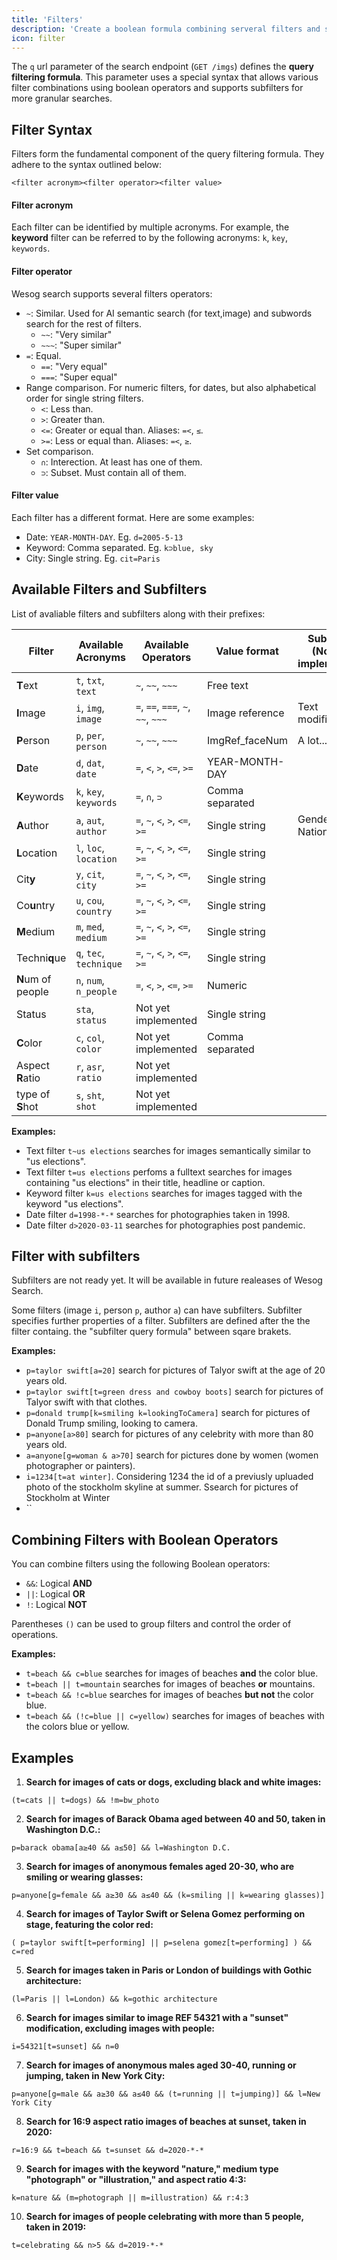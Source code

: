 ```yaml
---
title: 'Filters'
description: 'Create a boolean formula combining serveral filters and subfilters.'
icon: filter
---
```


The `q` url parameter of the search endpoint (`GET /imgs`) defines the **query filtering formula**. This parameter uses a special syntax that allows various filter combinations using boolean operators and supports subfilters for more granular searches.

## Filter Syntax
Filters form the fundamental component of the query filtering formula. They adhere to the syntax outlined below:

```
<filter acronym><filter operator><filter value>
```

#### Filter acronym
Each filter can be identified by multiple acronyms. For example, the **keyword** filter can be referred to by the following acronyms: `k`, `key`, `keywords`.


#### Filter operator
Wesog search supports several filters operators:
- `~`: Similar. Used for AI semantic search (for text,image) and subwords search for the rest of filters.
  - `~~`: "Very similar"
  - `~~~`: "Super similar"
- `=`: Equal.
  - `==`: "Very equal"
  - `===`: "Super equal"
- Range comparison. For numeric filters, for dates, but also alphabetical order for single string filters.
  - `<`: Less than.
  - `>`: Greater than.
  - `<=`: Greater or equal than. Aliases: `=<`, `≤`.
  - `>=`: Less or equal than. Aliases: `=<`, `≥`.
- Set comparison. 
  - `∩`: Interection. At least has one of them.
  - `⊃`: Subset. Must contain all of them.


#### Filter value
Each filter has a different format. Here are some examples:
- Date: `YEAR-MONTH-DAY`. Eg. `d=2005-5-13`
- Keyword: Comma separated. Eg. `k⊃blue, sky`
- City: Single string. Eg. `cit=Paris`


## Available Filters and Subfilters

List of avaliable filters and subfilters along with their prefixes:


| Filter            | Available Acronyms     | Available Operators                | Value format    | Subfilters (Not yet implemented) |
|-------------------|------------------------|------------------------------------|-----------------|---------------------|
| **T**ext          | `t`, `txt`, `text`     | `~`, `~~`, `~~~`                   | Free text       |                     |
| **I**mage         | `i`, `img`, `image`    | `=`, `==`, `===`, `~`, `~~`, `~~~` | Image reference | Text modification   |
| **P**erson        | `p`, `per`, `person`   | `~`, `~~`, `~~~`                   | ImgRef_faceNum  | A lot...            |
| **D**ate          | `d`, `dat`, `date`     | `=`, `<`, `>`, `<=`, `>=`          | YEAR-MONTH-DAY  |                     |
| **K**eywords      | `k`, `key`, `keywords` | `=`, `∩`, `⊃`                      | Comma separated |                     |
| **A**uthor        | `a`, `aut`, `author`   | `=`, `~`, `<`, `>`, `<=`, `>=`     | Single string   | Gender, Nationality |
| **L**ocation      | `l`, `loc`, `location` | `=`, `~`, `<`, `>`, `<=`, `>=`     | Single string   |                     |
| Cit**y**          | `y`, `cit`, `city`     | `=`, `~`, `<`, `>`, `<=`, `>=`     | Single string   |                     |
| Co**u**ntry       | `u`, `cou`, `country`  | `=`, `~`, `<`, `>`, `<=`, `>=`     | Single string   |                     |
| **M**edium        | `m`, `med`, `medium`   | `=`, `~`, `<`, `>`, `<=`, `>=`     | Single string   |                     |
| Techni**q**ue     | `q`, `tec`, `technique`| `=`, `~`, `<`, `>`, `<=`, `>=`     | Single string   |                     |
| **N**um of people | `n`, `num`, `n_people` | `=`, `<`, `>`, `<=`, `>=`          | Numeric         |                     |
| Status            | `sta`, `status`        | Not yet implemented                | Single string   |                     |
| **C**olor         | `c`, `col`, `color`    | Not yet implemented                | Comma separated |                     |
| Aspect **R**atio  | `r`, `asr`, `ratio`    | Not yet implemented                |                 |                     |
| type of **S**hot  | `s`, `sht`, `shot`     | Not yet implemented                |                 |                     |


**Examples:**

- Text filter `t~us elections` searches for images semantically similar to "us elections".
- Text filter `t=us elections` perfoms a fulltext searches for images containing "us elections" in their title, headline or caption.
- Keyword filter `k=us elections` searches for images tagged with the keyword "us elections".
- Date filter `d=1998-*-*` searches for photographies taken in 1998.
- Date filter `d>2020-03-11` searches for photographies post pandemic.





## Filter with subfilters

<Warning>Subfilters are not ready yet. It will be available in future realeases of Wesog Search.</Warning>

Some filters (image `i`, person `p`, author `a`) can have subfilters. Subfilter specifies further properties of a filter. Subfilters are defined after the the filter containg. the "subfilter query formula" between sqare brakets.

**Examples:**

- `p=taylor swift[a=20]` search for pictures of Talyor swift at the age of 20 years old.
- `p=taylor swift[t=green dress and cowboy boots]` search for pictures of Talyor swift with that clothes.
- `p=donald trump[k=smiling k=lookingToCamera]` search for pictures of Donald Trump smiling, looking to camera.
- `p=anyone[a>80]` search for pictures of any celebrity with more than 80 years old.
- `a=anyone[g=woman & a>70]` search for pictures done by women (women photographer or painters).
- `i=1234[t=at winter]`. Considering 1234 the id of a previusly upluaded photo of the stockholm skyline at summer. Ssearch for pictures of Stockholm at Winter
- ``


## Combining Filters with Boolean Operators

You can combine filters using the following Boolean operators:

- `&&`: Logical **AND**
- `||`: Logical **OR**
- `!`: Logical **NOT**

Parentheses `()` can be used to group filters and control the order of operations.

**Examples:**

- `t=beach && c=blue` searches for images of beaches **and** the color blue.
- `t=beach || t=mountain` searches for images of beaches **or** mountains.
- `t=beach && !c=blue` searches for images of beaches **but not** the color blue.
- `t=beach && (!c=blue || c=yellow)` searches for images of beaches with the colors blue or yellow.


## Examples


1. **Search for images of cats or dogs, excluding black and white images:**
```
(t=cats || t=dogs) && !m=bw_photo
```

2. **Search for images of Barack Obama aged between 40 and 50, taken in Washington D.C.:**
```
p=barack obama[a≥40 && a≤50] && l=Washington D.C.
```

3. **Search for images of anonymous females aged 20-30, who are smiling or wearing glasses:**
```
p=anyone[g=female && a≥30 && a≤40 && (k=smiling || k=wearing glasses)]
```

4. **Search for images of Taylor Swift or Selena Gomez performing on stage, featuring the color red:**
```
( p=taylor swift[t=performing] || p=selena gomez[t=performing] ) && c=red
```

5. **Search for images taken in Paris or London of buildings with Gothic architecture:**
```
(l=Paris || l=London) && k=gothic architecture
```

6. **Search for images similar to image REF 54321 with a "sunset" modification, excluding images with people:**
```
i=54321[t=sunset] && n=0
```

7. **Search for images of anonymous males aged 30-40, running or jumping, taken in New York City:**
```
p=anyone[g=male && a≥30 && a≤40 && (t=running || t=jumping)] && l=New York City
```

8. **Search for 16:9 aspect ratio images of beaches at sunset, taken in 2020:**
```
r=16:9 && t=beach && t=sunset && d=2020-*-*
```

9. **Search for images with the keyword "nature," medium type "photograph" or "illustration," and aspect ratio 4:3:**
```
k=nature && (m=photograph || m=illustration) && r:4:3
```

10. **Search for images of people celebrating with more than 5 people, taken in 2019:**
```
t=celebrating && n>5 && d=2019-*-*
```